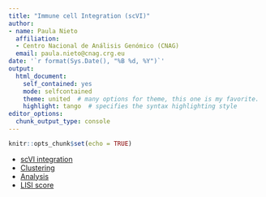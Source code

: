 ---
title: "Immune cell Integration (scVI)"
author: 
- name: Paula Nieto
  affiliation: 
  - Centro Nacional de Análisis Genómico (CNAG)
  email: paula.nieto@cnag.crg.eu
date: '`r format(Sys.Date(), "%B %d, %Y")`'
output:
  html_document:
    self_contained: yes
    mode: selfcontained
    theme: united  # many options for theme, this one is my favorite.
    highlight: tango  # specifies the syntax highlighting style
editor_options:
  chunk_output_type: console
---

```{r setup, include=FALSE}
knitr::opts_chunk$set(echo = TRUE)
```

* [scVI integration](Immune_cell_integration_scVI.html)
* [Clustering](Immune_cell_clustering.html)
* [Analysis](Immune_cell_scVI_integration_analysis.html)
* [LISI score](LISI_score_Immune cells.html)
